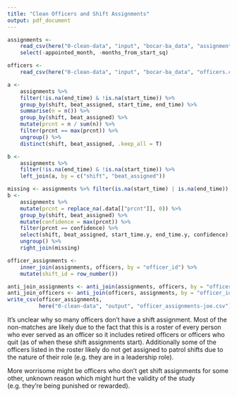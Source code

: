 ```yaml
---
title: "Clean Officers and Shift Assignments"
output: pdf_document
---
```


```r
assignments <-
    read_csv(here("0-clean-data", "input", "bocar-ba_data", "assignments.csv")) %>%
    select(-appointed_month, -months_from_start_sq)

officers <-
    read_csv(here("0-clean-data", "input", "bocar-ba_data", "officers.csv"))

a <-
    assignments %>%
    filter(!is.na(end_time) & !is.na(start_time)) %>%
    group_by(shift, beat_assigned, start_time, end_time) %>%
    summarise(n = n()) %>%
    group_by(shift, beat_assigned) %>%
    mutate(prcnt = n / sum(n)) %>%
    filter(prcnt == max(prcnt)) %>%
    ungroup() %>%
    distinct(shift, beat_assigned, .keep_all = T)

b <-
    assignments %>%
    filter(!is.na(end_time) & !is.na(start_time)) %>%
    left_join(a, by = c("shift", "beat_assigned"))

missing <- assignments %>% filter(is.na(start_time) | is.na(end_time))
b <-
    assignments %>%
    mutate(prcnt = replace_na(.data[["prcnt"]], 0)) %>%
    group_by(shift, beat_assigned) %>%
    mutate(confidence = max(prcnt)) %>%
    filter(prcnt == confidence) %>%
    select(shift, beat_assigned, start_time.y, end_time.y, confidence) %>%
    ungroup() %>%
    right_join(missing)
```

```r
officer_assignments <-
    inner_join(assignments, officers, by = "officer_id") %>%
    mutate(shift_id = row_number())

anti_join_assignments <- anti_join(assignments, officers, by = "officer_id")
anti_join_officers <- anti_join(officers, assignments, by = "officer_id")
write_csv(officer_assignments,
          here("0-clean-data", "output", "officer_assignments-joe.csv"))
```

It's unclear why so many officers don't have a shift assignment. Most of the non-matches are likely due to the fact that this is a roster of every person who ever served as an officer so it includes retired officers or officers who quit (as of when these shift assignments start). Additionally some of the officers listed in the roster likely do not get assigned to patrol shifts due to the nature of their role (e.g. they are in a leadership role).  

More worrisome might be officers who don't get shift assignments for some other, unknown reason which might hurt the validity of the study (e.g. they're being punished or rewarded).
